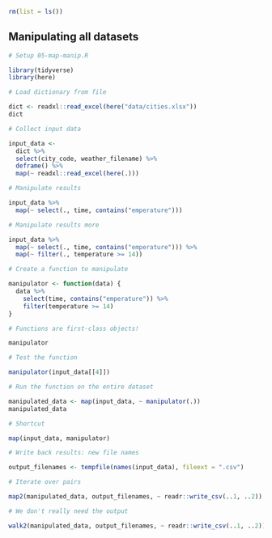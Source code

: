 ```r
rm(list = ls())
```


## Manipulating all datasets

```r
# Setup 05-map-manip.R
```
```r
library(tidyverse)
library(here)
```


```r
# Load dictionary from file
```
```r
dict <- readxl::read_excel(here("data/cities.xlsx"))
dict
```


```r
# Collect input data
```
```r
input_data <-
  dict %>%
  select(city_code, weather_filename) %>%
  deframe() %>%
  map(~ readxl::read_excel(here(.)))
```


```r
# Manipulate results
```
```r
input_data %>%
  map(~ select(., time, contains("emperature")))
```


```r
# Manipulate results more
```
```r
input_data %>%
  map(~ select(., time, contains("emperature"))) %>%
  map(~ filter(., temperature >= 14))
```


```r
# Create a function to manipulate
```
```r
manipulator <- function(data) {
  data %>%
    select(time, contains("emperature")) %>%
    filter(temperature >= 14)
}
```


```r
# Functions are first-class objects!
```
```r
manipulator
```


```r
# Test the function
```
```r
manipulator(input_data[[4]])
```


```r
# Run the function on the entire dataset
```
```r
manipulated_data <- map(input_data, ~ manipulator(.))
manipulated_data
```


```r
# Shortcut
```
```r
map(input_data, manipulator)
```


```r
# Write back results: new file names
```
```r
output_filenames <- tempfile(names(input_data), fileext = ".csv")
```


```r
# Iterate over pairs
```
```r
map2(manipulated_data, output_filenames, ~ readr::write_csv(..1, ..2))
```


```r
# We don't really need the output
```
```r
walk2(manipulated_data, output_filenames, ~ readr::write_csv(..1, ..2))
```
